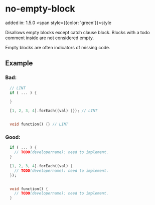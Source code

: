 # no-empty-block
added in: 1.5.0 <span style={{color: 'green'}}>style</span>

Disallows empty blocks except catch clause block. Blocks with a todo comment inside are not considered empty.

Empty blocks are often indicators of missing code.

## Example
### Bad:
```dart
  // LINT
  if ( ... ) {

  }

  [1, 2, 3, 4].forEach((val) {}); // LINT


  void function() {} // LINT
```
### Good:
```dart
  if ( ... ) {
    // TODO(developername): need to implement.
  }

  [1, 2, 3, 4].forEach((val) {
    // TODO(developername): need to implement.
  });


  void function() {
    // TODO(developername): need to implement.
  }
```
